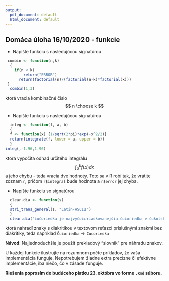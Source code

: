 ```yaml
---
output:
  pdf_document: default
  html_document: default
---
```

## Domáca úloha 16/10/2020 - funkcie

- Napíšte funkciu s nasledujúcou signatúrou
```r
 combin <- function(n,k)
  {
    if(n < k)
        return("ERROR")
      return(factorial(n)/(factorial(n-k)*factorial(k)))
 }
  combin(1,3)
```
  ktorá vracia kombinačné číslo 
  $$
  n \choose k
  $$

- Napíšte funkciu s nasledujúcou signatúrou

```r
  integ <- function(f, a, b)
  {
  f <- function(x) {1/sqrt(2*pi)*exp(-x^2/2)}
  return(integrate(f, lower = a, upper = b))  
  }
integ(,-1.96,1.96)
```
  ktorá vypočíta odhad určitého integrálu 
  $$
  \int_a^b f(x)dx
  $$
  a jeho chybu - teda vracia dve hodnoty. Toto sa v R robí tak, že vrátite zoznam `r`, pričom `r$integral` bude hodnota a `r$error` jej chyba.  

- Napíšte funkciu so signatúrou 
  
```r
  clear.dia <- function(s)
  {
  stri_trans_general(s, "Latin-ASCII") 
  }
  clear.dia("čučoriedka je najvyčočuriadkovanejšia čučoriedka v čukotskej červnej červeni a čerešni")
```
  ktorá nahradí znaky s diakritikou v textovom reťazci príslušnými znakmi bez diakritiky, teda napríklad
  `Čučoriedka` -> `Cucoriedka`
  
  __Návod__: Najjednoduchšie je použiť prekladový "slovník" pre náhradu znakov. 

U každej funkcie ilustrujte na rozumnom počte príkladov, že vaša implementácia funguje.  Nepotrebujem žiadne extra precízne či efektívne implementácie, iba niečo, čo v zásade funguje. 



**Riešenia poprosím do budúceho piatku 23. októbra vo forme `.Rmd` súboru.**


